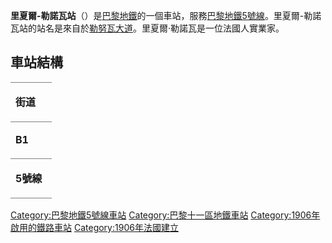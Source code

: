{{Infobox station
| name                = 里夏爾-勒諾瓦站
| symbol_location     = paris
| symbol              = m
| symbol2             = 
| type                = [[巴黎地鐵|巴黎地鐵]]車站
| image               = [[File:Richardlenoir1.JPG|275px]]
| alt                 = 
| caption             = 
| other_name          = 
| address             = 65, boul. Richard-Lenoir<br />[[巴黎11區|巴黎11區]]
| borough             = [[法蘭西島|法蘭西島]]
| country             = 法國
| iso_region          = FR_scale:2000
| coordinates_display = title
| coordinates_format  = dms
| latd  = 48.860| latm  = | lats  = | latNS  = 
| longd = 2.372| longm = | longs = | longEW = 
| coordinates         = 
| owned               = [[RATP|RATP]]
| operator            = [[RATP|RATP]]
| line                = 
| disabled            = 
| zone                = 1
| opened              = {{Start-date|1906年12月17日}}
| closed              = <!-- {{End date|YYYY|MM|DD|df=y}} -->
| services            = 
| map_type            = France Paris
}}
'''里夏爾-勒諾瓦站'''（{{lang-fr|Richard-Lenoir}}）是[[巴黎地鐵|巴黎地鐵]]的一個車站，服務[[巴黎地鐵5號線|巴黎地鐵5號線]]。里夏爾-勒諾瓦站的站名是來自於[[勒努瓦大道|勒努瓦大道]]。里夏爾·勒諾瓦是一位法國人實業家。
== 車站結構 ==
{| border=0 cellspacing=0 cellpadding=3
|style="border-bottom:solid 1px gray;border-top:solid 1px gray;" width=50 valign=top|'''街道'''
|-
|style="border-bottom:solid 1px gray;border-top:solid 1px gray;" width=50 valign=top|'''B1'''
|style="border-top:solid 1px gray;border-bottom:solid 1px gray;" width=100 valign=top|夾層
|-
|style="border-bottom:solid 1px gray;" width=50 rowspan=10 valign=top|'''5號線'''
|style="border-bottom:solid 1px gray;" width=100|南行
|style="border-bottom:solid 1px gray;" width=390|{{arrow|L}} [[File:Metro-M.svg|16x16px]][[File:Paris_Metro_5.svg|16x16px]]往[[意大利廣場站_(巴黎地鐵)|意大利廣場]]<small>（[[布雷格-薩本站|布雷格-薩本]]）</small>
|-
|style="border-top:solid 2px black;border-right:solid 2px black;border-left:solid 2px black;border-bottom:solid 2px black;" colspan=2|<div style="text-align: center;"><small>[[島式月台|島式月台]]，左側開門</small></div>
|-
|style="border-bottom:solid 1px gray;"|北行
|style="border-bottom:solid 1px gray;"|{{arrow|R}} [[File:Metro-M.svg|16x16px]][[File:Paris_Metro_5.svg|16x16px]]往[[博比尼-巴勃羅·畢卡索站|博比尼-巴勃羅·畢卡索]]<small>（[[奧貝坎普站|奧貝坎普]]）</small>
|}
{{commons category|Richard Lenoir (Paris Metro)}}
{{巴黎地鐵5號線}}

{{DEFAULTSORT:Richard-Lenoir}}
[[Category:巴黎地鐵5號線車站|Category:巴黎地鐵5號線車站]]
[[Category:巴黎十一區地鐵車站|Category:巴黎十一區地鐵車站]]
[[Category:1906年啟用的鐵路車站|Category:1906年啟用的鐵路車站]]
[[Category:1906年法國建立|Category:1906年法國建立]]